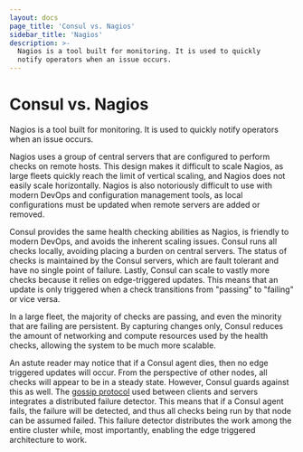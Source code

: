 ```yaml
---
layout: docs
page_title: 'Consul vs. Nagios'
sidebar_title: 'Nagios'
description: >-
  Nagios is a tool built for monitoring. It is used to quickly
  notify operators when an issue occurs.
---
```


# Consul vs. Nagios

Nagios is a tool built for monitoring. It is used to quickly notify
operators when an issue occurs.

Nagios uses a group of central servers that are configured to perform
checks on remote hosts. This design makes it difficult to scale Nagios,
as large fleets quickly reach the limit of vertical scaling, and Nagios
does not easily scale horizontally. Nagios is also notoriously
difficult to use with modern DevOps and configuration management tools,
as local configurations must be updated when remote servers are added
or removed.

Consul provides the same health checking abilities as Nagios,
is friendly to modern DevOps, and avoids the inherent scaling issues.
Consul runs all checks locally, avoiding placing a burden on central servers. 
The status of checks is maintained by the Consul servers, which are fault
tolerant and have no single point of failure. Lastly, Consul can scale to 
vastly more checks because it relies on edge-triggered updates. This means 
that an update is only triggered when a check transitions from "passing"
to "failing" or vice versa.

In a large fleet, the majority of checks are passing, and even the minority
that are failing are persistent. By capturing changes only, Consul reduces
the amount of networking and compute resources used by the health checks,
allowing the system to be much more scalable.

An astute reader may notice that if a Consul agent dies, then no edge triggered
updates will occur. From the perspective of other nodes, all checks will appear
to be in a steady state. However, Consul guards against this as well. The
[gossip protocol](/docs/internals/gossip) used between clients and servers
integrates a distributed failure detector. This means that if a Consul agent fails,
the failure will be detected, and thus all checks being run by that node can be
assumed failed. This failure detector distributes the work among the entire cluster
while, most importantly, enabling the edge triggered architecture to work.